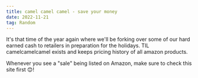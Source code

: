 ```yaml
---
title: camel camel camel - save your money
date: 2022-11-21
tag: Random
---
```




It's that time of the year again where we'll be forking over some of our hard earned cash to retailers in preparation for the holidays. 
TIL <TextLink href="https://camelcamelcamel.com/">camelcamelcamel</TextLink> exists and keeps pricing history of all amazon products. 

Whenever you see a "sale" being listed on Amazon, make sure to check this site first 😊! 

